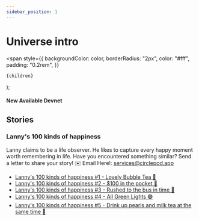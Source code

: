 ```yaml
---
sidebar_position: 1
---
```


# Universe intro

  <span
    style={{
      backgroundColor: color,
      borderRadius: "2px",
      color: "#fff",
      padding: "0.2rem",
    }}
  >
    {children}
  </span>
);

#### New Available <Highlight color="#25c2a0">Devnet</Highlight>

## Stories

### Lanny's 100 kinds of happiness
Lanny claims to be a life observer. He likes to capture every happy moment worth remembering in life. Have you encountered something similar? Send a letter to share your story!
✉️ Email Here!: [services@circlepod.app](mailto:services@circlepod.app)

- [Lanny's 100 kinds of happiness #1 - Lovely Bubble Tea 🧋](/docs/universe/stories/100/ep1)
- [Lanny's 100 kinds of happiness #2 - $100 in the pocket 🤑](/docs/universe/stories/100/ep2)
- [Lanny's 100 kinds of happiness #3 - Rushed to the bus in time 🚌](/docs/universe/stories/100/ep3)
- [Lanny's 100 kinds of happiness #4 - All Green Lights 🟢](/docs/universe/stories/100/ep4)
- [Lanny's 100 kinds of happiness #5 - Drink up pearls and milk tea at the same time 🧋](/docs/universe/stories/100/ep5)



